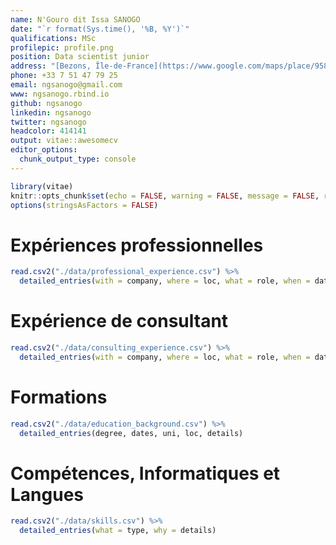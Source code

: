 ```yaml
---
name: N'Gouro dit Issa SANOGO
date: "`r format(Sys.time(), '%B, %Y')`"
qualifications: MSc
profilepic: profile.png
position: Data scientist junior
address: "[Bezons, Île-de-France](https://www.google.com/maps/place/95870+Bezons/data=!4m2!3m1!1s0x47e664161c8482d3:0x40b82c3688b35a0?sa=X&ved=2ahUKEwjapNGXk57oAhUHrxoKHYXADZcQ8gEwDHoECBkQBA)"
phone: +33 7 51 47 79 25
email: ngsanogo@gmail.com
www: ngsanogo.rbind.io
github: ngsanogo
linkedin: ngsanogo
twitter: ngsanogo
headcolor: 414141
output: vitae::awesomecv
editor_options: 
  chunk_output_type: console
---
```


```r
library(vitae)
knitr::opts_chunk$set(echo = FALSE, warning = FALSE, message = FALSE, results = "asis")
options(stringsAsFactors = FALSE)
```

# Expériences professionnelles

```r
read.csv2("./data/professional_experience.csv") %>% 
  detailed_entries(with = company, where = loc, what = role, when = dates, why = details)
```

# Expérience de consultant 

```r
read.csv2("./data/consulting_experience.csv") %>% 
  detailed_entries(with = company, where = loc, what = role, when = dates, why = details)
```

# Formations

```r
read.csv2("./data/education_background.csv") %>% 
  detailed_entries(degree, dates, uni, loc, details)
```

# Compétences, Informatiques et Langues

```r
read.csv2("./data/skills.csv") %>%
  detailed_entries(what = type, why = details)
```
